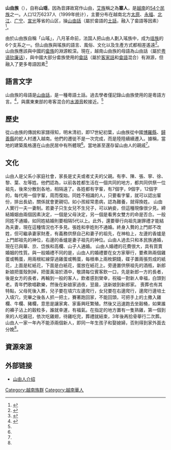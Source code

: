 {{expand|time=2014-06-24T08:22:32+00:00}}{{原創研究}}{{Infobox Ethnic group
|group= 山由族<br/>Người Sán Dìu
|image=
|population = 146,821
|regions =[[越南|越南]]東北部
|languages ={{link-zh-yue|山由話}}（粵語[[欽廉話|欽廉話]]），[[廣東話|廣東話]]，[[越南語|越南語]]
|rels =[[佛教|佛教]]，[[道教|道教]]
|related =[[越南华人|越南华人]]、[[畲族|畲族]]、[[艾族|艾族]]
}}
'''山由族'''（{{vie|v=Người Sán Dìu}}），自称'''山瑶'''，因為音譯故寫作山由，[[艾族|艾族]]稱之為'''寨人'''，是[[越南|越南]]的[[越南民族|54个民族]]之一。人口12万6237人（1999年统计），主要分布在越南北方[[太原省|太原]]、[[永福省|永福]]、[[北江省|北江]]、[[广宁省|广宁]]、[[宣光省|宣光]]等省的山区，操[[山由話|山由話]]（屬於畲語的[[土話|土話]]，融入了畲語等因素）<ref>{{Cite web |url=https://zenodo.org/record/3431501#.X8C9NGgzZaQ |title=存档副本 |access-date=2020-11-27 |archive-date=2020-12-24 |archive-url=https://web.archive.org/web/20201224091932/https://zenodo.org/record/3431501#.X8C9NGgzZaQ |dead-url=no }}</ref>。

由於山由族自稱「山瑤」，八月革命前，法国人把山由人劃入瑤族中，成为[[瑶族|瑶族]]的6个支系之一。但山由族與瑤族的語言、風俗、文化以及生產方式都相差遙遠<ref>{{cite journal |author1=袁仕侖 |title=越南的山瑤族}}</ref>。山由族應該與中國的[[畲族|畲族]]的淵源較深。現在，越南山由族的母語為山由話（屬於[[粤语|粤语]][[钦廉话|钦廉话]]），與中國大部分畬族使用的[[畲話|畲話]]（屬於[[客家話|客家話]]和[[畲語|畲語]]混合）有淵源，但融入了更多粵語因素<ref name="sd">{{Cite web |url=http://epaper.southcn.com/nfdaily/html/2013-06/05/content_7196132.htm |title=溪流变黑 农家乐脏了马峦山古村 |accessdate=2019-12-19 |archive-date=2019-12-19 |archive-url=https://web.archive.org/web/20191219215925/http://epaper.southcn.com/nfdaily/html/2013-06/05/content_7196132.htm |dead-url=no }}</ref>

== 語言文字 ==
山由族的母語是[[山由話|山由話]]，是一種粵語土話。過去學者僅記錄山由族使用的是粵語方言。<ref>{{cite book |author1=Pham Thi Phuong Thai |editor=Pham Thi Phuong Thai |title=Nghi Le Tang Ma cua Nguoi San Diu |date=2014 |location=Thai Nguyen |isbn=978-604-915-140-8}}</ref>，與廣東東部的粵客混合的[[水源音|水源音]]較接近。<ref name="sd" />

== 歷史 ==
從山由族的傳說和家譜得知，明末清初，即17世紀初葉，山由族從中國[[博羅縣|博羅縣]]、[[歸善縣|歸善縣]]的蛇人村遷入越南。他們的遷徙不是一次完成，而是陸陸續續遷入。據稱，當地的建築風格還在山由民居中有所體現<ref name="sd" />。當地甚至還存留山由人的親戚<ref name="cen" />。

== 文化 ==
{{Refimprove section|time=2020-02-23T00:28:45+00:00}}
山由人是父系小家庭社會，家長是丈夫或者丈夫的父親。有李、陳、張、寧、徐、黎、葉、左等姓。他們認為，以前各姓都生活在一個共同的地方，都共同供祭一位祖先，後來分散到各地，相隔遠了。各姓都有字輩，有7個字，9個字，12個字的，每代用一個字輩，周而復始。同姓不相識的人，只要看字輩，就可以認出輩份，排出長幼，關係就會更親切。如小孩經常患病，認為難養，就得換姓。
山由人實行一夫一妻制。若妻子只生女兒不生兒子，可以納妾，但這種現像很少見。締結婚姻由兩個因素決定，一個是父母決定，另一個是看男女雙方的命是否合。一般同姓不通婚，如同姓結婚則要相隔5代以上。此外，還要舉行向祖先謝罪禮才能結為夫妻，現在這種情況也不多見。張姓和李姓則不通婚。終身入贅的上門郎不改姓，但可繼承妻家財產，有義務供祭自己和妻子的祖先，在神枱上，左邊的香爐是上門郎祖先的神位，右邊的香爐是妻子祖先的神位。山由人過去只和本民族通婚，現在已與華、京、岱族和高欄、山子人通婚。
山由人婚禮的花費很大，具有買賣婚姻的性質。與一般婚禮不同的是，山由人的婚禮要在女方家舉行，要煮熟兩個雞蛋或鴨蛋，用兩根紅線穿過雞蛋或鴨蛋，每根串上兩枚銅錢，碟子置兩張剪成的紙花，上面是紅紙花，下面是白紙花，蛋放在紙花上。旁邊置供祭祖先的酒瓶，新郎新娘把蛋殼剝掉，把蛋黃溶於酒中，敬請每位賓客飲一口，先是新郎一方的長者，後是女方的長者，再輪到一般的客人，飲者感到榮幸，祝福一對新人幸福，白頭到老。青年們歌唱歡樂，然後在新娘家過夜，翌晨，送新娘到新郎家。
喪葬也有其特點，父母死後入葬，兒子要在墳穴左邊爬行，女兒要在右邊爬行，邊爬行邊培土入墳穴，完畢之後各人抓一把土，賽著跑回家，不能回頭，可把手上的土撒入雞欄、牛欄、豬欄，意思是讓家禽、家畜興旺繁殖。然後又迅速跑去坐穀桶，如果誰的褲子沾上的穀粒多，誰就幸運，有福氣。在指定的地方置有一隻熟雞，第一個到來的人吃雞冠，依次吃雞翅，待雞吃完，葬禮就結束，3年後再拾骨舉行二次葬。
山由人一家一年內不能添兩個新人，即同一年生孩子和娶媳婦，否則得到家外面去分娩<ref name="cen" />。

== 資源來源 ==
{{Reflist}}

==外部链接==
*[https://web.archive.org/web/20100710162616/http://www.vnpeoples.org/Sandiu/ 山由人介绍]{{en}}

{{越南民族}}
{{海外华人}}
{{瑶族支系}}

{{Authority control}}
[[Category:越南族群|Category:越南族群]]
[[Category:越南華人|Category:越南華人]]